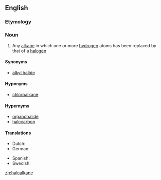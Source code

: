 ==English==
{{wikipedia}}
===Etymology===
{{prefix|lang=en|halo|alkane}}
===Noun===
{{en-noun}}

# {{context|organic chemistry|lang=en}} Any [[alkane]] in which one or more [[hydrogen]] atoms has been replaced by that of a [[halogen]]

====Synonyms====
*[[alkyl halide]]

====Hyponyms====
* [[chloroalkane]]

====Hypernyms====
* [[organohalide]]
*[[halocarbon]]

====Translations====
{{trans-top|chemical compound}}
* Dutch: {{t|nl|halogeenalkanen}}
* German: {{t|de|Halogenalkan}}
{{trans-mid}}
* Spanish: {{t|es|haloalcano}}
* Swedish: {{t|sv|halogenalkan|c}}
{{trans-bottom}}

[[zh:haloalkane]]